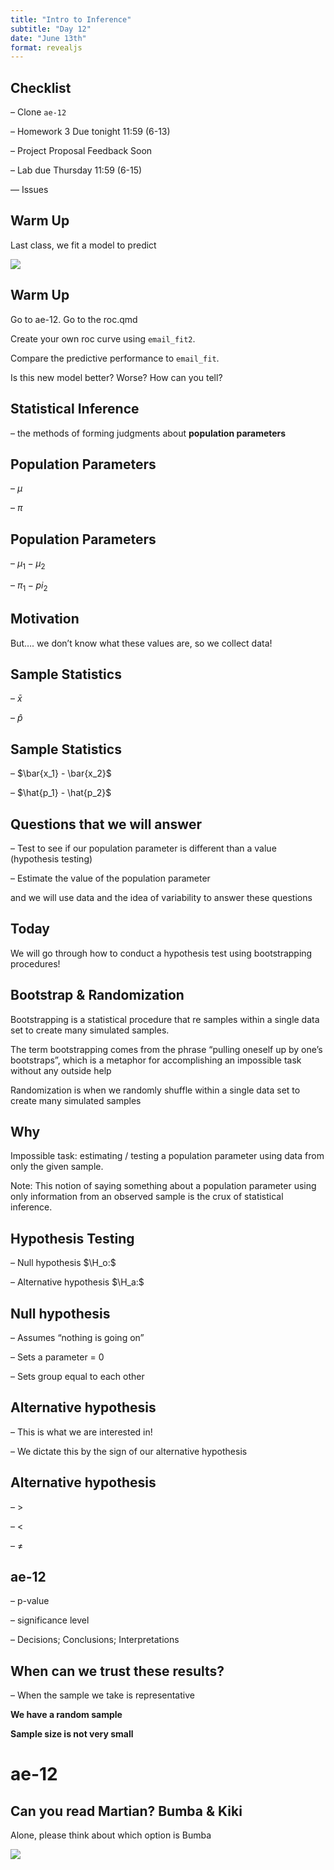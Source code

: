 ```yaml
---
title: "Intro to Inference"
subtitle: "Day 12"
date: "June 13th"
format: revealjs
---
```


## Checklist

-- Clone `ae-12`

-- Homework 3 Due tonight 11:59 (6-13)

-- Project Proposal Feedback Soon

-- Lab due Thursday 11:59 (6-15)

--- Issues


## Warm Up

Last class, we fit a model to predict 

![](images/roc-curve.png)


## Warm Up 

Go to ae-12. Go to the roc.qmd

Create your own roc curve using `email_fit2`. 

Compare the predictive performance to `email_fit`. 

Is this new model better? Worse? How can you tell? 

## Statistical Inference 

-- the methods of forming judgments about **population parameters**

## Population Parameters 

-- $\mu$

-- $\pi$

## Population Parameters 

-- $\mu_1 - \mu_2$

-- $\pi_1 - pi_2$

## Motivation 

But.... we don't know what these values are, so we collect data!


## Sample Statistics 

-- $\bar{x}$

-- $\hat{p}$

## Sample Statistics 

-- $\bar{x_1} - \bar{x_2}$

-- $\hat{p_1} - \hat{p_2}$

## Questions that we will answer 

-- Test to see if our population parameter is different than a value (hypothesis testing)

-- Estimate the value of the population parameter 

and we will use data and the idea of variability to answer these questions


## Today 

We will go through how to conduct a hypothesis test using bootstrapping procedures!

## Bootstrap & Randomization

Bootstrapping is a statistical procedure that re samples within a single data set to create many simulated samples.

The term bootstrapping comes from the phrase “pulling oneself up by one’s bootstraps”, which is a metaphor for accomplishing an impossible task without any outside help

Randomization is when we randomly shuffle within a single data set to create many simulated samples

## Why

Impossible task: estimating / testing a population parameter using data from only the given sample.

Note: This notion of saying something about a population parameter using only information from an observed sample is the crux of statistical inference.

## Hypothesis Testing 

-- Null hypothesis $\H_o:$

-- Alternative hypothesis $\H_a:$

## Null hypothesis 

-- Assumes "nothing is going on"

-- Sets a parameter = 0 

-- Sets group equal to each other 

## Alternative hypothesis 

-- This is what we are interested in!

-- We dictate this by the sign of our alternative hypothesis 

## Alternative hypothesis 

-- > 

-- < 

-- $\neq$

## ae-12

-- p-value 

-- significance level 

-- Decisions; Conclusions; Interpretations 

## When can we trust these results? 

-- When the sample we take is representative

**We have a random sample** 

**Sample size is not very small**

# ae-12

## Can you read Martian? Bumba & Kiki

Alone, please think about which option is Bumba

![](images/bumba-kiki.png)













